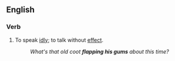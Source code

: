 ==English==

===Verb===
{{head|en|verb|head=[[flap]] [[one]][['s]] [[gums]]}}

# {{context|idiomatic|colloquial|US}} To speak [[idly]]; to talk without [[effect]].
#: ''What's that old coot '''flapping his gums''' about this time?''